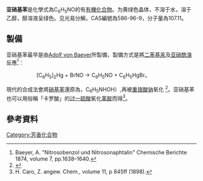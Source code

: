 {{chembox
| verifiedrevid = 415868175
|   Name = 亚硝基苯
|   ImageFile = Nitrosobenzene.png
|   ImageSize = 150px
|   ImageName = Skeletal formula
|   ImageFile1 = Nitrosobenzene-3D-balls.png
|   ImageSize1 = 110px
|   ImageName1 = Ball-and-stick model
|   IUPACName = Nitrosobenzene
|   OtherNames = ?<!-- e.g. Ferrous chloride etc, + linked mineral names --><!--
| [[Chemical_formula|Molecular formula]]
|C<sub>6</sub>H<sub>5</sub>NO
|-
 -->
| Section1 = {{Chembox Identifiers
|   SMILES = O=Nc1ccccc1
|   ChemSpiderID_Ref = {{chemspidercite|correct|chemspider}}
| ChemSpiderID = 10989
| PubChem = 11473
| KEGG_Ref = {{keggcite|correct|kegg}}
| KEGG = C06876
| InChI = 1/C6H5NO/c8-7-6-4-2-1-3-5-6/h1-5H
| InChIKey = NLRKCXQQSUWLCH-UHFFFAOYAR
| ChEMBL_Ref = {{ebicite|correct|EBI}}
| ChEMBL = 98797
| StdInChI_Ref = {{stdinchicite|correct|chemspider}}
| StdInChI = 1S/C6H5NO/c8-7-6-4-2-1-3-5-6/h1-5H
| StdInChIKey_Ref = {{stdinchicite|correct|chemspider}}
| StdInChIKey = NLRKCXQQSUWLCH-UHFFFAOYSA-N
| CASNo_Ref = {{cascite|correct|CAS}}
| CASNo = 586-96-9
|   RTECS = DA6497525
  }}
| Section2 = {{Chembox Properties
|   Formula = C<sub>6</sub>H<sub>5</sub>NO
|   MolarMass = 107.11
|   Appearance = 无色固体
|   Density = ? g/cm<sup>3</sup>, ?
|   Solubility = 低
|   Solvent = 其他溶剂
|   SolubleOther = 溶于有机溶剂
|   MeltingPt = 65-69 °C
|   BoilingPt = 59 °C, 18 mm Hg
|   pKa = 
|   Viscosity = 
  }}
| Section3 = {{Chembox Structure
|   MolShape = N is sp<sup>2</sup>
|   Dipole =
  }}
| Section7 = {{Chembox Hazards
|   ExternalMSDS =
|   MainHazards = 有毒
|   FlashPt =
|   RPhrases = 20/21-25
|   SPhrases = 26-36/37-45
  }}
| Section8 = {{Chembox Related
|   OtherCpds = [[硝基苯|硝基苯]]<br />[[苯胺|苯胺]]
  }}
}}

'''亚硝基苯'''是化學式為C<sub>6</sub>H<sub>5</sub>NO的有[[有機化合物|有機化合物]]。为黄绿色晶体，不溶于水，溶于乙醇，醇溶液呈绿色。见光易分解。CAS編號為586-96-9，分子量為107.11。

==製備==
亚硝基苯最早是由[[Adolf_von_Baeyer|Adolf von Baeyer]]所製備，製備方式是將[[二苯基汞|二苯基汞]]及[[亚硝酰溴|亚硝酰溴]]反應<ref>Baeyer, A. "Nitrosobenzol und Nitrosonaphtalin"  Chemische Berichte 1874, volume 7, pp.1638–1640.</ref>：
::[C<sub>6</sub>H<sub>5</sub>]<sub>2</sub>Hg  +  BrNO  →  C<sub>6</sub>H<sub>5</sub>NO  +  C<sub>6</sub>H<sub>5</sub>HgBr。

現代的合成法會將[[硝基苯|硝基苯]]還原為{{le|苯基羟胺|phenylhydroxylamine}}，C<sub>6</sub>H<sub>5</sub>NHOH）,再被[[重铬酸钠|重铬酸钠]]氧化 <ref>{{OrgSynth | author = G. H. Coleman, C. M. McCloskey, F. A. Stuart | title = Nitrosobenzene | collvol = 3 | collvolpages = 668| year = 1955 | prep = CV3P0668}}</ref>。亚硝基苯也可以用俗稱「卡罗酸」的[[过一硫酸|过一硫酸]]氧化[[苯胺|苯胺]]而得<ref>H. Caro, Z. angew. Chem., volume 11, p 845ff (1898).</ref>。 <!--It is usually purified by steam distillation, where it comes over as a green liquid that solidifes to a colorless solid.-->

{{苯}}

==參考資料==
{{reflist}}

[[Category:芳香化合物|Category:芳香化合物]]